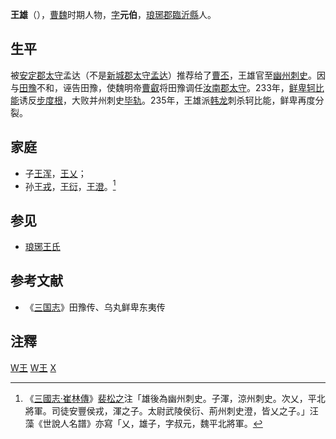 '''王雄'''（{{bd|？||？||}}），[[曹魏|曹魏]]时期人物，[[表字|字]]'''元伯'''，[[琅琊郡|琅琊郡]][[臨沂縣|臨沂縣]]人。
== 生平 ==
被[[安定郡|安定郡]][[太守|太守]]孟达（不是[[新城郡|新城郡]][[太守|太守]][[孟达|孟达]]）推荐给了[[曹丕|曹丕]]，王雄官至[[幽州_(古代)#長官|幽州]][[刺史|刺史]]。因与[[田豫|田豫]]不和，诬告田豫，使魏明帝[[曹叡|曹叡]]将田豫调任[[汝南郡|汝南郡]][[太守|太守]]。233年，[[鲜卑|鲜卑]][[轲比能|轲比能]]诱反[[步度根|步度根]]，大败并州刺史[[毕轨|毕轨]]。235年，王雄派[[韩龙|韩龙]]刺杀轲比能，鲜卑再度分裂。

==家庭==
<center>
{{chart/start|style=font: 85% sans-serif;}}
{{chart | | | | | | | | | | | | | | | | | | | | | Xi |Xi=[[王雄_(三国)|王雄]]}}
{{chart | | | | | |,|-|-|-|-|-|-|-|-|-|-|-|-|-|-|-|(}}
{{chart | | | | | Hu | | | | | | | | | | | | | | Yi |Hu='''贞陵亭侯'''<br>[[王浑_(琅邪)|王浑]] |Yi=[[王乂|王乂]]}}
{{chart | | | | | |!| | | | | | | | | | | | | | | |)|-|-|-|v|-|-|-|.}}
{{chart | | | | | Ro | | | | | | | | | | | | | | Ya | | Xu | | Ch |Ro='''安丰元侯'''<br>[[王戎|王戎]]|Ya=[[王衍_(西晋)|王衍]]|Ch='''南乡宪侯'''<br>[[王澄_(西晋)|王澄]]|Xu=[[王诩_(脩武县县令)|王诩]]}}
{{chart | |,|-|-|-|+|-|-|-|.| | | |,|-|-|-|v|-|-|-|+|-|-|-|.| | | |)|-|-|-|.| |}}
{{chart | Su | | Xi | | We | | Xu | | Mi | | Ju | | Xa | | Zh | | Hu |Su=[[王绥_(琅邪)|王绥]]|Xi=[[王兴_(晋朝)|王兴]]|We=[[裴頠|裴頠]]妻|Xu=[[王玄|王玄]]|Mi=[[贾谧|贾谧]]妻|Ju=[[王惠风|王惠风]]|Xa=[[裴遐|裴遐]]妻|Zh=[[王詹|王詹]]|Hu=[[王徽_(晋朝)|王徽]]}}
{{chart/end}}
</center>

*子[[王浑|王浑]]，[[王乂|王乂]]；
*孙[[王戎|王戎]]，[[王衍_(西晋)|王衍]]，[[王澄_(西晋)|王澄]]。<ref>《[[s:三國志/卷24#崔林|三國志·崔林傳]]》[[裴松之|裴松之]]注「雄後為幽州刺史。子渾，涼州刺史。次乂，平北將軍。司徒安豐侯戎，渾之子。太尉武陵侯衍、荊州刺史澄，皆乂之子。」汪藻《世說人名譜》亦寫「乂，雄子，字叔元，魏平北將軍。</ref>

==参见==
*[[琅琊王氏|琅琊王氏]]

==参考文献==
*《[[三国志|三国志]]》田豫传、乌丸鲜卑东夷传

==注釋==
<div class="references-small">
<references />
</div>

[[Category:曹魏刺史|W王]]
[[Category:曹魏军事人物|W王]]
[[Category:琅邪王氏|X]]